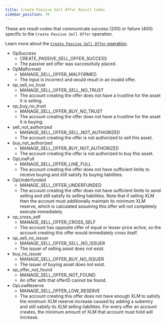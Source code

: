 ```yaml
---
title: Create Passive Sell Offer Result Codes
sidebar_position: 70
---
```



These are result codes that communicate success (200) or failure (400) specific to the `Create Passive Sell Offer` operation.

Learn more about the [`Create Passive Sell Offer` operation](../../../../docs/start/list-of-operations.mdx#create-passive-sell-offer).

<AttributeTable>

- OpSuccess
  - CREATE_PASSIVE_SELL_OFFER_SUCCESS
  - The passive sell offer was successfully placed.
- OpMalformed
  - MANAGE_SELL_OFFER_MALFORMED
  - The input is incorrect and would result in an invalid offer.
- op_sell_no_trust
  - MANAGE_SELL_OFFER_SELL_NO_TRUST
  - The account creating the offer does not have a trustline for the asset it is selling.
- op_buy_no_trust
  - MANAGE_SELL_OFFER_BUY_NO_TRUST
  - The account creating the offer does not have a trustline for the asset it is buying.
- sell_not_authorized
  - MANAGE_SELL_OFFER_SELL_NOT_AUTHORIZED
  - The account creating the offer is not authorized to sell this asset.
- buy_not_authorized
  - MANAGE_SELL_OFFER_BUY_NOT_AUTHORIZED
  - The account creating the offer is not authorized to buy this asset.
- OpLineFull
  - MANAGE_SELL_OFFER_LINE_FULL
  - The account creating the offer does not have sufficient limits to receive buying and still satisfy its buying liabilities.
- OpUnderfunded
  - MANAGE_SELL_OFFER_UNDERFUNDED
  - The account creating the offer does not have sufficient limits to send selling and still satisfy its selling liabilities. Note that if selling XLM then the account must additionally maintain its minimum XLM reserve, which is calculated assuming this offer will not completely execute immediately.
- op_cross_self
  - MANAGE_SELL_OFFER_CROSS_SELF
  - The account has opposite offer of equal or lesser price active, so the account creating this offer would immediately cross itself.
- op_sell_no_issuer
  - MANAGE_SELL_OFFER_SELL_NO_ISSUER
  - The issuer of selling asset does not exist.
- buy_no_issuer
  - MANAGE_SELL_OFFER_BUY_NO_ISSUER
  - The issuer of buying asset does not exist.
- op_offer_not_found
  - MANAGE_SELL_OFFER_NOT_FOUND
  - An offer with that offerID cannot be found.
- OpLowReserve
  - MANAGE_SELL_OFFER_LOW_RESERVE
  - The account creating this offer does not have enough XLM to satisfy the minimum XLM reserve increase caused by adding a subentry and still satisfy its XLM selling liabilities. For every offer an account creates, the minimum amount of XLM that account must hold will increase.

</AttributeTable>
